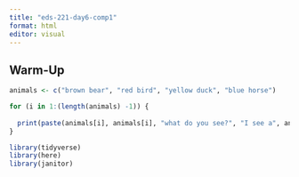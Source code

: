 ```yaml
---
title: "eds-221-day6-comp1"
format: html
editor: visual
---
```


## Warm-Up

```r
animals <- c("brown bear", "red bird", "yellow duck", "blue horse")

for (i in 1:(length(animals) -1)) {
  
  print(paste(animals[i], animals[i], "what do you see?", "I see a", animals[i + 1], "looking at me"))
}
```

```r
library(tidyverse)
library(here)
library(janitor)
```

